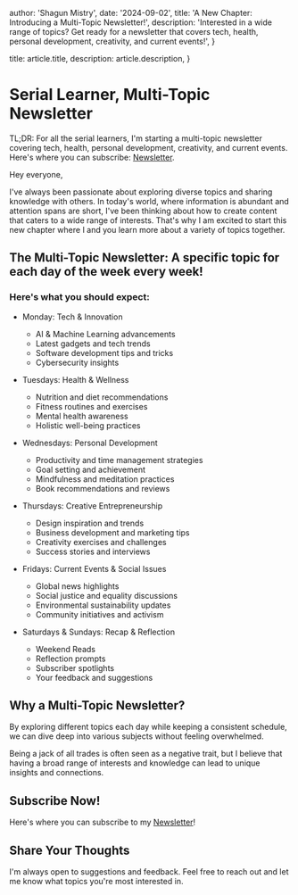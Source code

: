 
  author: 'Shagun Mistry',
  date: '2024-09-02',
  title: 'A New Chapter: Introducing a Multi-Topic Newsletter!',
  description:
    'Interested in a wide range of topics? Get ready for a newsletter that covers tech, health, personal development, creativity, and current events!',
}

  title: article.title,
  description: article.description,
}


# Serial Learner, Multi-Topic Newsletter

TL;DR: For all the serial learners, I'm starting a multi-topic newsletter covering tech, health, personal development, creativity, and current events. Here's where you can subscribe: [Newsletter](https://shaguns-newsletter.beehiiv.com/subscribe).

Hey everyone,

I've always been passionate about exploring diverse topics and sharing knowledge with others. In today's world, where information is abundant and attention spans are short, I've been thinking about how to create content that caters to a wide range of interests. That's why I am excited to start this new chapter where I and you learn more about a variety of topics together.

## The Multi-Topic Newsletter: A specific topic for each day of the week every week!

### Here's what you should expect:

- Monday: Tech & Innovation
    - AI & Machine Learning advancements
    - Latest gadgets and tech trends
    - Software development tips and tricks
    - Cybersecurity insights

- Tuesdays: Health & Wellness
    - Nutrition and diet recommendations
    - Fitness routines and exercises
    - Mental health awareness
    - Holistic well-being practices

- Wednesdays: Personal Development
    - Productivity and time management strategies
    - Goal setting and achievement
    - Mindfulness and meditation practices
    - Book recommendations and reviews

- Thursdays: Creative Entrepreneurship
    - Design inspiration and trends
    - Business development and marketing tips
    - Creativity exercises and challenges
    - Success stories and interviews

- Fridays: Current Events & Social Issues
    - Global news highlights
    - Social justice and equality discussions
    - Environmental sustainability updates
    - Community initiatives and activism

- Saturdays & Sundays: Recap & Reflection
    - Weekend Reads
    - Reflection prompts
    - Subscriber spotlights
    - Your feedback and suggestions

## Why a Multi-Topic Newsletter?

By exploring different topics each day while keeping a consistent schedule, we can dive deep into various subjects without feeling overwhelmed.

Being a jack of all trades is often seen as a negative trait, but I believe that having a broad range of interests and knowledge can lead to unique insights and connections.

## Subscribe Now!

Here's where you can subscribe to my [Newsletter](https://shaguns-newsletter.beehiiv.com/subscribe)!

## Share Your Thoughts
I'm always open to suggestions and feedback.  Feel free to reach out and let me know what topics you're most interested in.